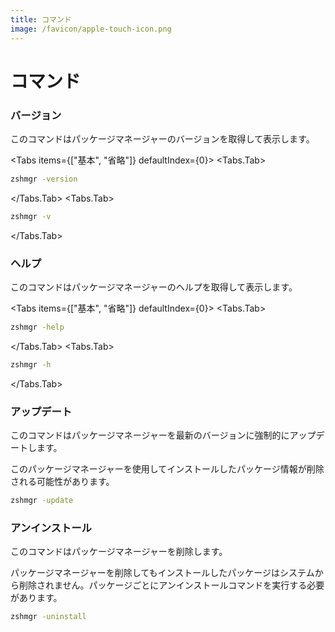 ```yaml
---
title: コマンド
image: /favicon/apple-touch-icon.png
---
```



# コマンド

### バージョン

このコマンドはパッケージマネージャーのバージョンを取得して表示します。

<Tabs items={["基本", "省略"]} defaultIndex={0}>
  <Tabs.Tab>
```bash
zshmgr -version
```
  </Tabs.Tab>
  <Tabs.Tab>
```bash
zshmgr -v
```
  </Tabs.Tab>
</Tabs>

### ヘルプ

このコマンドはパッケージマネージャーのヘルプを取得して表示します。

<Tabs items={["基本", "省略"]} defaultIndex={0}>
  <Tabs.Tab>
```bash
zshmgr -help
```
  </Tabs.Tab>
  <Tabs.Tab>
```bash
zshmgr -h
```
  </Tabs.Tab>
</Tabs>

### アップデート

このコマンドはパッケージマネージャーを最新のバージョンに強制的にアップデートします。

<Callout type="warning" emoji="⚠️">
  このパッケージマネージャーを使用してインストールしたパッケージ情報が削除される可能性があります。
</Callout>

```bash
zshmgr -update
```

### アンインストール

このコマンドはパッケージマネージャーを削除します。

<Callout type="warning" emoji="⚠️">
  パッケージマネージャーを削除してもインストールしたパッケージはシステムから削除されません。パッケージごとにアンインストールコマンドを実行する必要があります。
</Callout>

```bash
zshmgr -uninstall
```